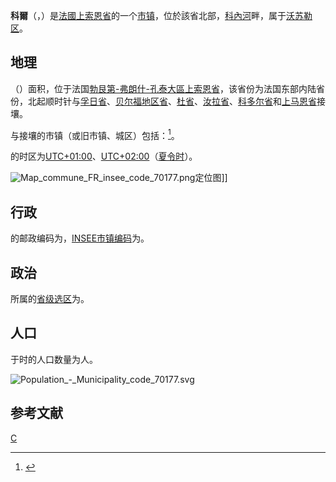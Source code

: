 {{noteTA|G1=法国地名}}
{{Infobox French commune}}
'''科爾'''（{{lang-fr|Corre}}，{{IPA-fr|kɔʁ}}）是[[法國|法國]][[上索恩省|上索恩省]]的一个[[市镇_(法国)|市镇]]，位於該省北部，[[科內河|科內河]]畔，属于[[沃苏勒区|沃苏勒区]]。

== 地理 ==
{{PAGENAMEBASE}}（{{wikidata|property|linked|P625}}）面积{{wikidata|properties|P2046}}，位于法国[[勃艮第-弗朗什-孔泰大區|勃艮第-弗朗什-孔泰大區]][[上索恩省|上索恩省]]，该省份为法国东部内陆省份，北起顺时针与[[孚日省|孚日省]]、[[贝尔福地区省|贝尔福地区省]]、[[杜省|杜省]]、[[汝拉省|汝拉省]]、[[科多尔省|科多尔省]]和[[上马恩省|上马恩省]]接壤。

与{{PAGENAMEBASE}}接壤的市镇（或旧市镇、城区）包括：{{Wikidata|properties|linked|P47}}<ref name="geo">{{Cite web|url=https://www.geoportail.gouv.fr/carte|title=Carte|accessdate=2020-03-22|author=Géoportail|language=fr|publisher=Géoportail|archive-date=2017-01-29|archive-url=https://web.archive.org/web/20170129154129/https://www.geoportail.gouv.fr/carte/|dead-url=no}}</ref>。

{{PAGENAMEBASE}}的时区为[[UTC+01:00|UTC+01:00]]、[[UTC+02:00|UTC+02:00]]（[[夏时制|夏令时]]）。

[[File:Map_commune_FR_insee_code_70177.png|thumb]]定位图]]{{Clear|left}}
== 行政 ==
{{PAGENAMEBASE}}的邮政编码为{{wikidata|properties|P281}}，[[法国国家统计与经济研究所|INSEE市镇编码]]为{{wikidata|properties|P374}}。

== 政治 ==
{{PAGENAMEBASE}}所属的[[縣_(法國)|省级选区]]为{{WikidataLink|{{wikidata|properties|raw|best||P7938}}}}。

== 人口 ==
{{PAGENAMEBASE}}于{{wikidata|qualifier|P1082|P585}}时的人口数量为{{wikidata|property|raw|P1082}}人。

[[File:Population_-_Municipality_code_70177.svg|thumb]]{{Clear|left}}
== 参考文献 ==
{{Reflist}}

{{上索恩省市镇}}
[[Category:上索恩省市镇|C]]